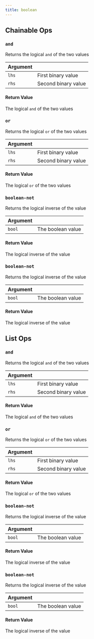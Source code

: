 ```yaml
---
title: boolean
---
```

## Chainable Ops
<h3 id="and"><code>and</code></h3>

Returns the logical `and` of the two values

| Argument |  |
| :--- | :--- |
| `lhs` | First binary value |
| `rhs` | Second binary value |

#### Return Value
The logical `and` of the two values

<h3 id="or"><code>or</code></h3>

Returns the logical `or` of the two values

| Argument |  |
| :--- | :--- |
| `lhs` | First binary value |
| `rhs` | Second binary value |

#### Return Value
The logical `or` of the two values

<h3 id="boolean-not"><code>boolean-not</code></h3>

Returns the logical inverse of the value

| Argument |  |
| :--- | :--- |
| `bool` | The boolean value |

#### Return Value
The logical inverse of the value

<h3 id="boolean-not"><code>boolean-not</code></h3>

Returns the logical inverse of the value

| Argument |  |
| :--- | :--- |
| `bool` | The boolean value |

#### Return Value
The logical inverse of the value


## List Ops
<h3 id="and"><code>and</code></h3>

Returns the logical `and` of the two values

| Argument |  |
| :--- | :--- |
| `lhs` | First binary value |
| `rhs` | Second binary value |

#### Return Value
The logical `and` of the two values

<h3 id="or"><code>or</code></h3>

Returns the logical `or` of the two values

| Argument |  |
| :--- | :--- |
| `lhs` | First binary value |
| `rhs` | Second binary value |

#### Return Value
The logical `or` of the two values

<h3 id="boolean-not"><code>boolean-not</code></h3>

Returns the logical inverse of the value

| Argument |  |
| :--- | :--- |
| `bool` | The boolean value |

#### Return Value
The logical inverse of the value

<h3 id="boolean-not"><code>boolean-not</code></h3>

Returns the logical inverse of the value

| Argument |  |
| :--- | :--- |
| `bool` | The boolean value |

#### Return Value
The logical inverse of the value

